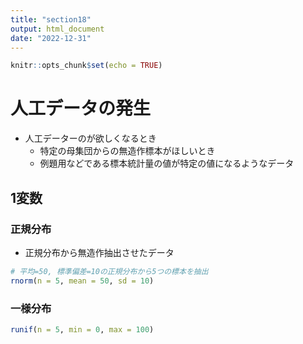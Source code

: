 ```yaml
---
title: "section18"
output: html_document
date: "2022-12-31"
---
```


```r
knitr::opts_chunk$set(echo = TRUE)
```

# 人工データの発生
- 人工データーのが欲しくなるとき
    - 特定の母集団からの無造作標本がほしいとき
    - 例題用などである標本統計量の値が特定の値になるようなデータ

## 1変数
### 正規分布
- 正規分布から無造作抽出させたデータ

```r
# 平均=50, 標準偏差=10の正規分布から5つの標本を抽出
rnorm(n = 5, mean = 50, sd = 10)
```

### 一様分布
```r
runif(n = 5, min = 0, max = 100)
```